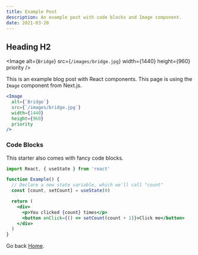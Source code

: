 ```yaml
---
title: Example Post
description: An example post with code blocks and Image component.
date: 2021-03-20
---
```


## Heading H2

<Image
  alt={`Bridge`}
  src={`/images/bridge.jpg`}
  width={1440}
  height={960}
  priority
/>

This is an example blog post with React components. This page is using the `Image` component from Next.js.

```jsx
<Image
  alt={`Bridge`}
  src={`/images/bridge.jpg`}
  width={1440}
  height={960}
  priority
/>
```

### Code Blocks

This starter also comes with fancy code blocks.

```jsx
import React, { useState } from 'react'

function Example() {
  // Declare a new state variable, which we'll call "count"
  const [count, setCount] = useState(0)

  return (
    <div>
      <p>You clicked {count} times</p>
      <button onClick={() => setCount(count + 1)}>Click me</button>
    </div>
  )
}
```

Go back [Home](/).
